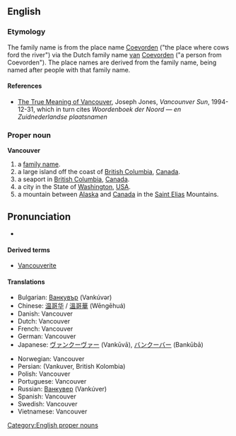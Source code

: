 {{wikipedia}}
==English==
=== Etymology ===
The family name is from the {{D.}} place name [[Coevorden]] ("the place where cows ford the river") via the Dutch family name [[van]] [[Coevorden]] ("a person from Coevorden").  The place names are derived from the family name, being named after people with that family name.
==== References ====
* [http://www.library.ubc.ca./jones/vanety.html The True Meaning of Vancouver], Joseph Jones, ''Vancounver Sun'', 1994-12-31, which in turn cites ''Woordenboek der Noord &mdash; en Zuidnederlandse plaatsnamen''
===Proper noun===
[[Category:English proper nouns]]
'''Vancouver'''
#a [[family name]].
#a large island off the coast of [[British Columbia]], [[Canada]].
#a seaport in [[British Columbia]], [[Canada]].
#a city in the State of [[Washington]], [[USA]].
#a mountain between [[Alaska]] and [[Canada]] in the [[Saint Elias]] Mountains.

== Pronunciation  ==
* {{audio|en-ca-vancouver.ogg|(Canadian)}}

====Derived terms====
*[[Vancouverite]]

====Translations====
{{top}}
*Bulgarian: [[Ванкувър]] (Vankúvər) {{m}}
*Chinese: [[温哥华]] / [[溫哥華]] (Wēngēhuá)
*Danish: Vancouver
*Dutch: Vancouver
*French: Vancouver
*German: Vancouver
*Japanese: [[ヴァンクーヴァー]] (Vankūvā), [[バンクーバー]] (Bankūbā)
{{mid}}
*Norwegian: Vancouver
*Persian: {{FAchar|[[ونکوور، بریتیش کلمبیا]]}} (Vankuver, British Kolombia)
*Polish: Vancouver
*Portuguese: Vancouver
*Russian: [[Ванкувер]] (Vankúver) {{m}}
*Spanish: Vancouver
*Swedish: Vancouver
*Vietnamese: Vancouver
{{bottom}}